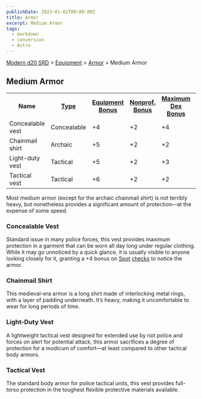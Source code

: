 ```yaml
---
publishDate: 2023-01-02T00:00:00Z
title: Armor
excerpt: Medium Armor
tags:
  - markdown
  - conversion
  - Astro
---
```


[Modern d20 SRD](/#modernD20) > [Equipment](modern-d20-srd-equipment-index) > [Armor](modern-d20-srd-equipment-armor-general) > Medium Armor

## Medium Armor


<table> <tr><th> Name</th><th> <a  href="modern-d20-srd-equipment-armor-general">Type</a></th><th> <a  href="modern-d20-srd-equipment-armor-general">Equipment Bonus</a></th><th> <a  href="modern-d20-srd-equipment-armor-general">Nonprof. Bonus</a></th><th> <a  href="modern-d20-srd-equipment-armor-general">Maximum Dex Bonus</a></th><th> <a  href="modern-d20-srd-equipment-armor-general">Armor Penalty</a></th><th> <a  href="modern-d20-srd-equipment-armor-general">Speed (30 ft.)</a></th><th> <a  href="modern-d20-srd-equipment-armor-general">Weight</a></th><th> <a  href="modern-d20-srd-equipment-armor-general">Purchase DC</a></th><th> <a  href="modern-d20-srd-equipment-armor-general">Restriction</a></th> </tr> <tr><td> Concealable vest</td><td> Concealable</td><td> +4</td><td> +2</td><td> +4</td><td> –3</td><td> 25</td><td> 4 lb.</td><td> 15</td><td> Lic (+1) </td></tr> <tr><td> Chainmail shirt</td><td> Archaic</td><td> +5</td><td> +2</td><td> +2</td><td> –5</td><td> 20</td><td> 40 lb.</td><td> 18</td><td> — </td></tr> <tr><td> Light-duty vest</td><td> Tactical</td><td> +5</td><td> +2</td><td> +3</td><td> –4</td><td> 25</td><td> 8 lb.</td><td> 16</td><td> Lic (+1) </td></tr> <tr><td> Tactical vest</td><td> Tactical</td><td> +6</td><td> +2</td><td> +2</td><td> –5</td><td> 25</td><td> 10 lb.</td><td> 17</td><td> Lic (+1) </td></tr> </table>


Most medium armor (except for the archaic chainmail shirt) is not terribly
heavy, but nonetheless provides a significant amount of protection—at the
expense of some speed.

### Concealable Vest

Standard issue in many police forces, this vest provides maximum protection in
a garment that can be worn all day long under regular clothing. While it may
go unnoticed by a quick glance, it is usually visible to anyone looking
closely for it, granting a +4 bonus on [Spot](modern-d20-srd-skills-spot)
[checks](modern-d20-srd-skills-skill-basics-php#skill-check-index) to notice
the armor.

### Chainmail Shirt

This medieval-era armor is a long shirt made of interlocking metal rings, with
a layer of padding underneath. It’s heavy, making it uncomfortable to wear for
long periods of time.

### Light-Duty Vest

A lightweight tactical vest designed for extended use by riot police and
forces on alert for potential attack, this armor sacrifices a degree of
protection for a modicum of comfort—at least compared to other tactical body
armors.

### Tactical Vest

The standard body armor for police tactical units, this vest provides full-
torso protection in the toughest flexible protective materials available.

